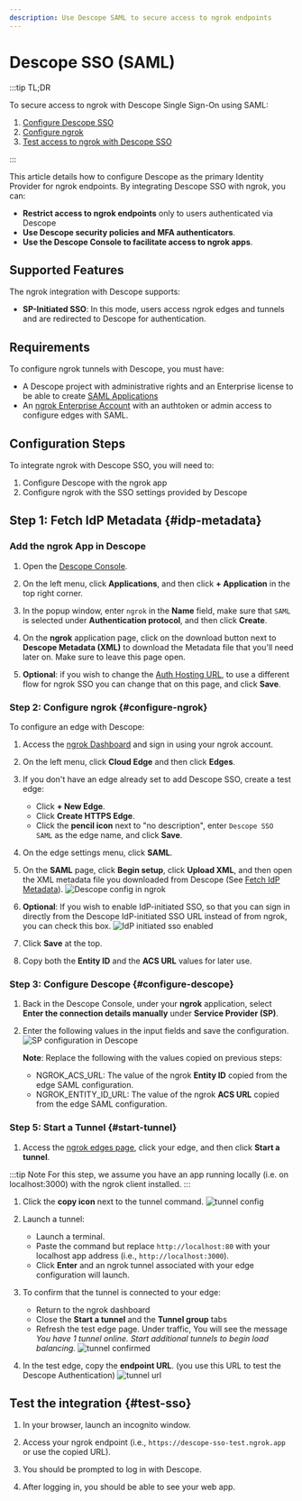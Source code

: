 ```yaml
---
description: Use Descope SAML to secure access to ngrok endpoints
---
```


# Descope SSO (SAML)

:::tip TL;DR

To secure access to ngrok with Descope Single Sign-On using SAML:

1. [Configure Descope SSO](#configure-Descope)
1. [Configure ngrok](#configure-ngrok)
1. [Test access to ngrok with Descope SSO](#test-sso)

:::

This article details how to configure Descope as the primary Identity Provider for ngrok endpoints.
By integrating Descope SSO with ngrok, you can:

- **Restrict access to ngrok endpoints** only to users authenticated via Descope
- **Use Descope security policies and MFA authenticators**.
- **Use the Descope Console to facilitate access to ngrok apps**.

## Supported Features

The ngrok integration with Descope supports:

- **SP-Initiated SSO**: In this mode, users access ngrok edges and tunnels and are redirected to Descope for authentication.

## Requirements

To configure ngrok tunnels with Descope, you must have:

- A Descope project with administrative rights and an Enterprise license to be able to create [SAML Applications](https://docs.descope.com/manage/idpapplications/saml/)
- An [ngrok Enterprise Account](https://ngrok.com/pricing) with an authtoken or admin access to configure edges with SAML.

## Configuration Steps

To integrate ngrok with Descope SSO, you will need to:

1. Configure Descope with the ngrok app
1. Configure ngrok with the SSO settings provided by Descope

## **Step 1**: Fetch IdP Metadata {#idp-metadata}

### Add the ngrok App in Descope

1. Open the [Descope Console](https://app.descope.com).

1. On the left menu, click **Applications**, and then click **+ Application** in the top right corner.

1. In the popup window, enter `ngrok` in the **Name** field, make sure that `SAML` is selected under **Authentication protocol**, and then click **Create**.

1. On the **ngrok** application page, click on the download button next to **Descope Metadata (XML)** to download the Metadata file that you'll need later on. Make sure to leave this page open.

1. **Optional**: if you wish to change the [Auth Hosting URL](https://docs.descope.com/knowledgebase/general/authhostingapp/#usage), to use a different flow for ngrok SSO you can change that on this page, and click **Save**.

### **Step 2**: Configure ngrok {#configure-ngrok}

To configure an edge with Descope:

1. Access the [ngrok Dashboard](https://dashboard.ngrok.com/) and sign in using your ngrok account.

1. On the left menu, click **Cloud Edge** and then click **Edges**.

1. If you don't have an edge already set to add Descope SSO, create a test edge:

   - Click **+ New Edge**.
   - Click **Create HTTPS Edge**.
   - Click the **pencil icon** next to "no description", enter `Descope SSO SAML` as the edge name, and click **Save**.

1. On the edge settings menu, click **SAML**.

1. On the **SAML** page, click **Begin setup**, click **Upload XML**, and then open the XML metadata file you downloaded from Descope (See [Fetch IdP Metadata](#idp-metadata)).
   ![Descope config in ngrok](img/descope-5.png)

1. **Optional**: If you wish to enable IdP-initiated SSO, so that you can sign in directly from the Descope IdP-initiated SSO URL instead of from ngrok, you can check this box.
   ![IdP initiated sso enabled](img/descope-6.png)

1. Click **Save** at the top.

1. Copy both the **Entity ID** and the **ACS URL** values for later use.

### **Step 3**: Configure Descope {#configure-descope}

1. Back in the Descope Console, under your **ngrok** application, select **Enter the connection details manually** under **Service Provider (SP)**.

1. Enter the following values in the input fields and save the configuration.
   ![SP configuration in Descope](img/descope-7.png)

   **Note**: Replace the following with the values copied on previous steps:
   - NGROK_ACS_URL: The value of the ngrok **Entity ID** copied from the edge SAML configuration.
   - NGROK_ENTITY_ID_URL: The value of the ngrok **ACS URL** copied from the edge SAML configuration.

### **Step 5**: Start a Tunnel {#start-tunnel}

1. Access the [ngrok edges page](https://dashboard.ngrok.com/cloud-edge/edges), click your edge, and then click **Start a tunnel**.

:::tip Note
For this step, we assume you have an app running locally (i.e. on localhost:3000) with the ngrok client installed.
:::

1. Click the **copy icon** next to the tunnel command.
   ![tunnel config](img/descope-2.png)

1. Launch a tunnel:

   - Launch a terminal.
   - Paste the command but replace `http://localhost:80` with your localhost app address (i.e., `http://localhost:3000`).
   - Click **Enter** and an ngrok tunnel associated with your edge configuration will launch.

1. To confirm that the tunnel is connected to your edge:

   - Return to the ngrok dashboard
   - Close the **Start a tunnel** and the **Tunnel group** tabs
   - Refresh the test edge page. Under traffic, You will see the message _You have 1 tunnel online. Start additional tunnels to begin load balancing._
     ![tunnel confirmed](img/descope-3.png)

1. In the test edge, copy the **endpoint URL**. (you use this URL to test the Descope Authentication)
   ![tunnel url](img/descope-4.png)

## Test the integration {#test-sso}

1. In your browser, launch an incognito window.

1. Access your ngrok endpoint (i.e., `https://descope-sso-test.ngrok.app` or use the copied URL).

1. You should be prompted to log in with Descope.

1. After logging in, you should be able to see your web app.
